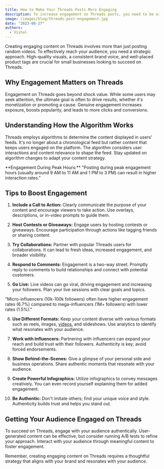 ```yaml
---
title: How to Make Your Threads Posts More Engaging
description: To increase engagement on Threads posts, you need to be original and be creative. Check out these 10 tips to raise engagement.
image: /images/blog/threads-post-engagement.jpg
date: "2023-08-27"
authors:
  - Vishal
---
```


<Callout>
  Creating engaging content on Threads involves more than just posting random
  videos. To effectively reach your audience, you need a strategic approach.
  High-quality visuals, a consistent brand voice, and well-placed product tags
  are crucial for small businesses looking to succeed on Threads.
</Callout>

## Why Engagement Matters on Threads

Engagement on Threads goes beyond shock value. While some users may seek attention, the ultimate goal is often to drive results, whether it's monetization or promoting a cause. Genuine engagement increases exposure, boosts popularity, and leads to more clicks and conversions.

## Understanding How the Algorithm Works

Threads employs algorithms to determine the content displayed in users' feeds. It's no longer about a chronological feed but rather content that keeps users engaged on the platform. The algorithm considers user interactions and content relevance to shape the feed. Stay updated on algorithm changes to adapt your content strategy.

<Callout>
  **Engagement During Peak Hours:** "Posting during peak engagement hours (usually
  around 9 AM to 11 AM and 1 PM to 3 PM) can result in higher interaction
  rates."
</Callout>

## Tips to Boost Engagement

1. **Include a Call to Action:** Clearly communicate the purpose of your content and encourage viewers to take action. Use overlays, descriptions, or in-video prompts to guide them.

2. **Host Contests or Giveaways:** Engage users by hosting contests or giveaways. Encourage participation through actions like tagging friends or sharing content.

3. **Try Collaborations:** Partner with popular Threads users for collaborations. It can lead to fresh ideas, increased engagement, and broader visibility.

4. **Respond to Comments:** Engagement is a two-way street. Promptly reply to comments to build relationships and connect with potential customers.

5. **Go Live:** Live videos can go viral, driving engagement and increasing your followers. Plan your live sessions with clear goals and topics.

<Callout>
  "Micro-influencers (10k-100k followers) often have higher engagement rates
  (6.7%) compared to mega-influencers (1M+ followers) with lower rates (1.5%)."
</Callout>

6. **Use Different Formats:** Keep your content diverse with various formats such as reels, images, [videos](/), and slideshows. Use analytics to identify what resonates with your audience.

7. **Work with Influencers:** Partnering with influencers can expand your reach and build trust with their followers. Authenticity is key; avoid forced endorsements.

8. **Show Behind-the-Scenes:** Give a glimpse of your personal side and business operations. Share authentic moments that resonate with your audience.

9. **Create Powerful Infographics:** Utilize infographics to convey messages creatively. You can even record yourself explaining them for added engagement.

10. **Be Authentic:** Don't imitate others; find your unique voice and style. Authenticity builds trust and helps you stand out.

## Getting Your Audience Engaged on Threads

To succeed on Threads, engage with your audience authentically. User-generated content can be effective, but consider running A/B tests to refine your approach. Interact with your audience through meaningful content to foster engagement.

Remember, creating engaging content on Threads requires a thoughtful strategy that aligns with your brand and resonates with your audience.

